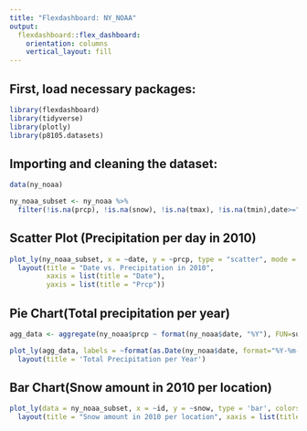 ```yaml
---
title: "Flexdashboard: NY_NOAA"
output: 
  flexdashboard::flex_dashboard:
    orientation: columns
    vertical_layout: fill
---
```

## First, load necessary packages:
```r
library(flexdashboard)
library(tidyverse)
library(plotly)
library(p8105.datasets)
```

## Importing and cleaning the dataset:
```r
data(ny_noaa)

ny_noaa_subset <- ny_noaa %>%
  filter(!is.na(prcp), !is.na(snow), !is.na(tmax), !is.na(tmin),date>="2010-01-01")

```

## Scatter Plot (Precipitation per day in 2010)
```r
plot_ly(ny_noaa_subset, x = ~date, y = ~prcp, type = "scatter", mode = "markers") %>%
  layout(title = "Date vs. Precipitation in 2010",
         xaxis = list(title = "Date"),
         yaxis = list(title = "Prcp"))
```

## Pie Chart(Total precipitation per year)
```r
agg_data <- aggregate(ny_noaa$prcp ~ format(ny_noaa$date, "%Y"), FUN=sum)

plot_ly(agg_data, labels = ~format(as.Date(ny_noaa$date, format="%Y-%m-%d"), "%Y"), values = ~ny_noaa$prcp, type = 'pie') %>%
  layout(title = 'Total Precipitation per Year')
```

## Bar Chart(Snow amount in 2010 per location)
```r
plot_ly(data = ny_noaa_subset, x = ~id, y = ~snow, type = 'bar', colors = 'viridis') %>%
  layout(title = "Snow amount in 2010 per location", xaxis = list(title = "location"), yaxis = list(title = "Snow amount"))
```